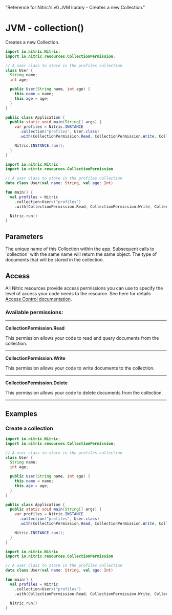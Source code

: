   "Reference for Nitric's v0 JVM library - Creates a new Collection."

# JVM - collection()

Creates a new Collection.

<CodeGroup>

```java
import io.nitric.Nitric;
import io.nitric.resources.CollectionPermission;

// A user class to store in the profiles collection
class User {
  String name;
  int age;

  public User(String name, int age) {
    this.name = name;
    this.age = age;
  }
}

public class Application {
  public static void main(String[] args) {
    var profiles = Nitric.INSTANCE
      .collection("profiles", User.class)
      .with(CollectionPermission.Read, CollectionPermission.Write, CollectionPermission.Delete);

    Nitric.INSTANCE.run();
  }
}
```

```kotlin
import io.nitric.Nitric
import io.nitric.resources.CollectionPermission

// A user class to store in the profiles collection
data class User(val name: String, val age: Int)

fun main() {
  val profiles = Nitric
    .collection<User>("profiles")
    .with(CollectionPermission.Read, CollectionPermission.Write, CollectionPermission.Delete)

  Nitric.run()
}
```

</CodeGroup>

## Parameters

<Properties>
  <Property name="name" required type="String">
    The unique name of this Collection within the app. Subsequent calls to
    `collection` with the same name will return the same object.
  </Property>
  <Property name="type" required type="Class<T>">
    The type of documents that will be stored in the collection.
  </Property>
</Properties>

## Access

All Nitric resources provide access permissions you can use to specify the level of access your code needs to the resource. See here for details [Access Control documentation](/concepts/access-control).

### Available permissions:

---

**CollectionPermission.Read**

This permission allows your code to read and query documents from the collection.

---

**CollectionPermission.Write**

This permission allows your code to write documents to the collection.

---

**CollectionPermission.Delete**

This permission allows your code to delete documents from the collection.

---

## Examples

### Create a collection

<CodeGroup>

```java
import io.nitric.Nitric;
import io.nitric.resources.CollectionPermission;

// A user class to store in the profiles collection
class User {
  String name;
  int age;

  public User(String name, int age) {
    this.name = name;
    this.age = age;
  }
}

public class Application {
  public static void main(String[] args) {
    var profiles = Nitric.INSTANCE
      .collection("profiles", User.class)
      .with(CollectionPermission.Read, CollectionPermission.Write, CollectionPermission.Delete);

    Nitric.INSTANCE.run();
  }
}
```

```kotlin
import io.nitric.Nitric
import io.nitric.resources.CollectionPermission

// A user class to store in the profiles collection
data class User(val name: String, val age: Int)

fun main() {
  val profiles = Nitric
    .collection<User>("profiles")
    .with(CollectionPermission.Read, CollectionPermission.Write, CollectionPermission.Delete)

  Nitric.run()
}
```

</CodeGroup>
